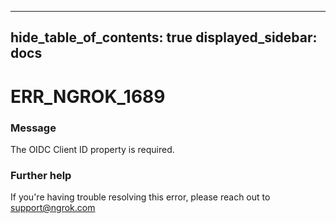 

---
hide_table_of_contents: true
displayed_sidebar: docs
---


# ERR_NGROK_1689

### Message
The OIDC Client ID property is required.

<ErrorDetails error="err_ngrok_1689" />



### Further help
If you're having trouble resolving this error, please reach out to [support@ngrok.com](mailto:support@ngrok.com?subject=Help%20with%20ERR_NGROK_1689)

